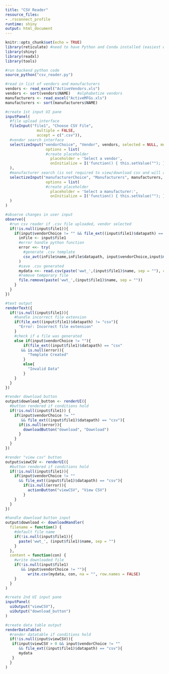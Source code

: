 ```yaml
---
title: "CSV Reader"
resource_files:
- .rsconnect_profile
runtime: shiny
output: html_document
---
```


```r
knitr::opts_chunk$set(echo = TRUE)
library(reticulate) #need to have Python and Conda installed (easiest way is by installing Anaconda, then adding it to your system path)
library(shiny)
library(readxl)
library(tools)
```

```r
#run backend python code
source_python("csv_reader.py")

#read in list of vendors and manufacturers
vendors <- read_excel("ActiveVendors.xls")
vendors <- sort(vendors$NAME)   #alphabetize vendors
manufacturers <- read_excel("ActiveMFGs.xls")
manufacturers <- sort(manufacturers$NAME)
```

```r
#create 1st input UI pane
inputPanel(
  #file upload interface
  fileInput("file1", "Choose CSV File",
              multiple = FALSE,
              accept = c(".csv")),
  #vendor search interface
  selectizeInput("vendorChoice", "Vendor", vendors, selected = NULL, multiple = FALSE, 
                  options = list(
                  #create placeholder
                    placeholder = 'Select a vendor',
                    onInitialize = I('function() { this.setValue(""); }'))
  ),
  #manufacturer search (is not required to view/download csv and will automatically populate column if in original file)
  selectizeInput("manufacturerChoice", "Manufacturers", manufacturers, selected = NULL, multiple = FALSE, 
                  options = list(
                  #create placeholder
                    placeholder = 'Select a manufacturer:',
                    onInitialize = I('function() { this.setValue(""); }'))
  )
)

#observe changes in user input
observe({
  #run csv reader if .csv file uploaded, vendor selected
  if(!is.null(input$file1)){  
    if(input$vendorChoice != "" && file_ext((input$file1)$datapath) == "csv"){
      inFile <- input$file1
      #error handle python function
      error <<- try(
        #generate .csv template
        csv_avt(inFile$name,inFile$datapath, input$vendorChoice,input$manufacturerChoice)
      )
      #save .csv generated
      mydata <<- read.csv(paste('wwt_',(input$file1)$name, sep = ""), check.names = FALSE)
      #remove temporary file
      file.remove(paste('wwt_',(input$file1)$name, sep = ""))
    }
  }
})

#text output
renderText({
  if(!is.null(input$file1)){
    #handle incorrect file extension
    if(file_ext((input$file1)$datapath) != "csv"){
      "Error: Incorrect file extension"
    }
    #check if a file was generated
    else if(input$vendorChoice != ""){
        if(file_ext((input$file1)$datapath) == "csv"
       && is.null(error)){
          "Template Created"
        }
        else{
          "Invalid Data"
        }
    }
  }
})

#render download button
output$download_button <- renderUI({
  #button rendered if conditions hold
  if(!is.null(input$file1)) {
    if(input$vendorChoice != ""
       && file_ext((input$file1)$datapath) == "csv"){
      if(is.null(error)){
        downloadButton("download", "Download")
      }
    }
  }
})

#render "view csv" button
output$viewCSV <- renderUI({
  #button rendered if conditions hold
  if(!is.null(input$file1)){
    if(input$vendorChoice != ""
      && file_ext((input$file1)$datapath) == "csv"){
        if(is.null(error)){
          actionButton("viewCSV", "View CSV")
        }
    }
  }
})

#handle download button input
output$download <- downloadHandler(
  filename = function() {
    #default file name
    if(!is.null(input$file1)){
      paste('wwt_', (input$file1)$name, sep = "")
    }
  },
  content = function(con) {
    #write downloaded file
    if(!is.null(input$file1) 
       && input$vendorChoice != ""){
          write.csv(mydata, con, na = "", row.names = FALSE)
    }
  }
)

#create 2nd UI input pane
inputPanel(
  uiOutput("viewCSV"),
  uiOutput("download_button")
)

#create data table output
renderDataTable(
  #render datatable if conditions hold
  if(!is.null(input$viewCSV)){
   if(input$viewCSV > 0 && input$vendorChoice != ""
      && file_ext((input$file1)$datapath) == "csv"){
      mydata
   }
  }
)

```
